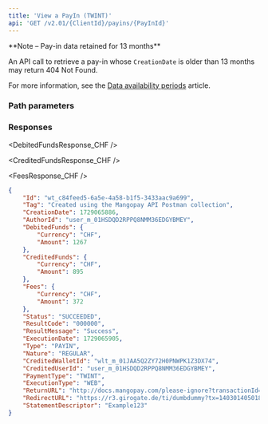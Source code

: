 ```yaml
---
title: 'View a PayIn (TWINT)'  
api: 'GET /v2.01/{ClientId}/payins/{PayInId}'  
---
```




  
<Note>
**Note – Pay-in data retained for 13 months**

An API call to retrieve a pay-in whose `CreationDate` is older than 13 months may return 404 Not Found.

For more information, see the <a href="/api-reference/overview/data-availability-periods">Data availability periods</a> article.
</Note>


### Path parameters  

<PayInId />  

### Responses  

<AccordionGroup>

<Accordion title="200 - Succeeded">  

<IdResponse />  

<TagResponse />  

<CreationDateResponse />  

<AuthorIdResponse />  

<DebitedFundsResponse_CHF />  

<CreditedFundsResponse_CHF />  

<FeesResponse_CHF />  

<Status2Response />  

<ResultCodeResponse />  

<ResultMessageResponse />  

<ExecutionDateResponse />  

<TypeResponse />  

<NatureResponse />  

<CreditedWalletIdResponse />  

<CreditedUserIdResponse />  

<PaymentType13Response />  

<ExecutionType1Response />  

<ReturnURLResponse />  

<RedirectURLResponse />  

<StatementDescriptorResponse />  

</Accordion>

</AccordionGroup>  

<ResponseExample>  

```json 200 - Succeeded  
{
    "Id": "wt_c84feed5-6a5e-4a58-b1f5-3433aac9a699",
    "Tag": "Created using the Mangopay API Postman collection",
    "CreationDate": 1729065886,
    "AuthorId": "user_m_01HSDQD2RPPQ8NMM36EDGYBMEY",
    "DebitedFunds": {
        "Currency": "CHF",
        "Amount": 1267
    },
    "CreditedFunds": {
        "Currency": "CHF",
        "Amount": 895
    },
    "Fees": {
        "Currency": "CHF",
        "Amount": 372
    },
    "Status": "SUCCEEDED",
    "ResultCode": "000000",
    "ResultMessage": "Success",
    "ExecutionDate": 1729065905,
    "Type": "PAYIN",
    "Nature": "REGULAR",
    "CreditedWalletId": "wlt_m_01JAA5Q2ZY72H0PNWPK1Z3DX74",
    "CreditedUserId": "user_m_01HSDQD2RPPQ8NMM36EDGYBMEY",
    "PaymentType": "TWINT",
    "ExecutionType": "WEB",
    "ReturnURL": "http://docs.mangopay.com/please-ignore?transactionId=wt_c84feed5-6a5e-4a58-b1f5-3433aac9a699",
    "RedirectURL": "https://r3.girogate.de/ti/dumbdummy?tx=140301405018&rs=Ff5U3DihmCenOh5x3pS1HYmeITxf7dtz&cs=cd782c761b30125b86bc9727b5fb32a988248ae0eafbcae62ab9cec05a27c2f1",
    "StatementDescriptor": "Example123"
}
```
</ResponseExample>  

<RequestExample>
<RestGetNoBody />
</RequestExample>
